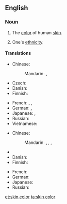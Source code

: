 ==English==
{{wikipedia|Human skin color}}

===Noun===
{{en-noun|-|head=[[skin]] [[color]]}}

# {{qualifier|literally}} The [[color]] of human [[skin]].
# {{qualifier|figuratively}} One's [[ethnicity]].

====Translations====
{{trans-top|color of human skin}}
* Chinese:
*: Mandarin: {{t-|cmn|膚色|sc=Hani}}, {{t-|cmn|肤色|tr=fūsè|sc=Hani}}
* Czech: {{t-|cs|barva pleti|f}}
* Danish: {{t-|da|hudfarve|c}}
* Finnish: {{t+|fi|ihonväri}}
{{trans-mid}}
* French: {{t+|fr|teint|m}}, {{t-|fr|couleur de la peau|m}}, {{t+|fr|complexion|f}}
* German: {{t+|de|Hautfarbe|f}}, {{t+|de|Teint|m}}
* Japanese: {{t-|ja|肌の色|tr=はだのいろ, hada-no iro|sc=Jpan}}, {{t-|ja|肌色|tr=はだいろ, hadairo|sc=Jpan}}
* Russian: {{t-|ru|цвет кожи|m|tr=cvet kóži|sc=Cyrl}}
* Vietnamese: {{t+|vi|màu da}}
{{trans-bottom}}

{{trans-top|ethnicity}}
* Chinese:
*: Mandarin: {{t-|cmn|種族|sc=Hani}}, {{t-|cmn|种族|tr=zhǒngzú|sc=Hani}}, {{t|zh|膚色|sc=Hani}}, {{t|zh|肤色|tr=fūsè|sc=Hani}}
* {{trreq|cs}}
* Danish: {{t-|da|hudfarve|c}}
* Finnish: {{t+|fi|ihonväri}}
{{trans-mid}}
* French: {{t-|fr|couleur de la peau|m}}
* German: {{t+|de|Hautfarbe|f}}
* Japanese: {{t-|ja|肌の色|tr=はだのいろ, hada-no iro|sc=Jpan}}
* Russian: {{t-|ru|цвет кожи|m|tr=cvet kóži|sc=Cyrl}}
{{trans-bottom}}

[[et:skin color]]
[[ta:skin color]]